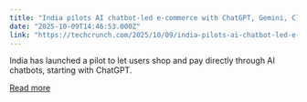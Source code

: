 ```yaml
---
title: "India pilots AI chatbot-led e-commerce with ChatGPT, Gemini, Claude in the mix"
date: "2025-10-09T14:46:53.000Z"
link: "https://techcrunch.com/2025/10/09/india-pilots-ai-chatbot-led-e-commerce-with-chatgpt-gemini-claude-in-the-mix/"
---
```


India has launched a pilot to let users shop and pay directly through AI chatbots, starting with ChatGPT.

[Read more](https://techcrunch.com/2025/10/09/india-pilots-ai-chatbot-led-e-commerce-with-chatgpt-gemini-claude-in-the-mix/)

